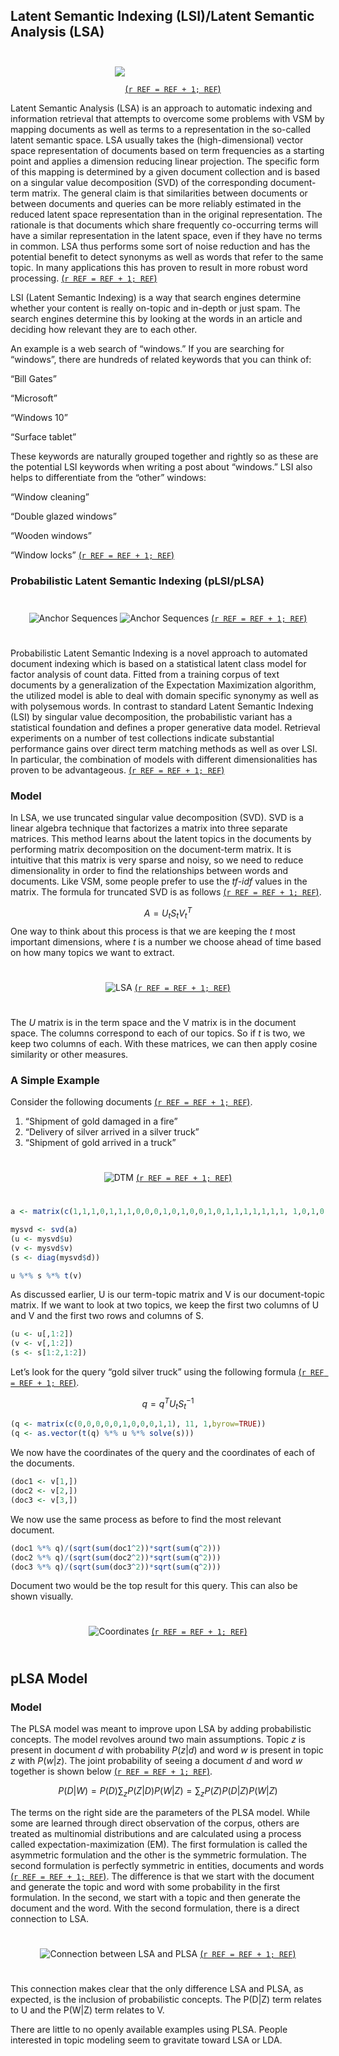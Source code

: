 ## Latent Semantic Indexing (LSI)/Latent Semantic Analysis (LSA)

<center>
<img src="images/LSI.png" vspace="25">[(`r REF = REF + 1; REF`)](https://www.popwebdesign.net/popart_blog/en/2018/07/latent-semantic-indexing/)
</center>

Latent Semantic Analysis (LSA) is an approach to automatic indexing and information retrieval that attempts to overcome some problems with VSM by mapping documents as well as terms to a representation in the so-called latent semantic space. LSA usually takes the (high-dimensional) vector space representation of documents based on term frequencies as a starting point and applies a dimension reducing linear projection. The specific form of this mapping is determined by a given document collection and is based on a singular value decomposition (SVD) of the corresponding document-term matrix. The general claim is that similarities between documents or between documents and queries can be more reliably estimated in the reduced latent space representation than in the original representation. The rationale is that documents which share frequently co-occurring terms will have a similar representation in the latent space, even if they have no terms in common. LSA thus performs some sort of noise reduction and has the potential benefit to detect synonyms as well as words that refer to the same topic. In many applications this has proven to result in more robust word processing. [(`r REF = REF + 1; REF`)](https://ieeexplore.ieee.org/document/8250563)

LSI (Latent Semantic Indexing) is a way that search engines determine whether your content is really on-topic and in-depth or just spam. The search engines determine this by looking at the words in an article and deciding how relevant they are to each other. 

An example is a web search of "windows." If you are searching for "windows", there are hundreds of related keywords that you can think of:

"Bill Gates"

"Microsoft"

"Windows 10"

"Surface tablet"

These keywords are naturally grouped together and rightly so as these are the potential LSI keywords when writing a post about "windows." LSI also helps to differentiate from the "other" windows:

"Window cleaning"

"Double glazed windows"

"Wooden windows"

"Window locks"
[(`r REF = REF + 1; REF`)](https://iamahmedkhalifa.com/blog/latent-semantic-indexing/)
  

### Probabilistic Latent Semantic Indexing (pLSI/pLSA)

<center>
<img src="images/pLSA_1.png" alt="Anchor Sequences" vspace="25">
<img src="images/pLSA_2.png" alt="Anchor Sequences" vspace="25"> [(`r REF = REF + 1; REF`)](https://www.slideshare.net/JIAMINGCHANG/2008-0117-psldocslides)
</center>

Probabilistic Latent Semantic Indexing is a novel approach to automated document indexing which is based on a statistical latent class model for factor analysis of count data. Fitted from a training corpus of text documents by a generalization of the Expectation Maximization algorithm, the utilized model is able to deal with domain specific synonymy as well as with polysemous words. In contrast to standard Latent Semantic Indexing (LSI) by singular value decomposition, the probabilistic variant has a statistical foundation and defines a proper generative data model. Retrieval experiments on a number of test collections indicate substantial performance gains over direct term matching methods as well as over LSI. In particular, the combination of models with different dimensionalities has proven to be advantageous. [(`r REF = REF + 1; REF`)](http://delivery.acm.org/10.1145/320000/312649/p50-hofmann.pdf?ip=129.92.250.40&id=312649&acc=ACTIVE%20SERVICE&key=92909D146075CF59%2E296EECC507F02D9A%2E4D4702B0C3E38B35%2E4D4702B0C3E38B35&__acm__=1541182801_f7fbacceee3dcf5afd0b6ba73999fe0b)

### Model

In LSA, we use truncated singular value decomposition (SVD). SVD is a linear algebra technique that factorizes a matrix into three separate matrices. This method learns about the latent topics in the documents by performing matrix decomposition on the document-term matrix. It is intuitive that this matrix is very sparse and noisy, so we need to reduce dimensionality in order to find the relationships between words and documents. Like VSM, some people prefer to use the *tf-idf* values in the matrix. The formula for truncated SVD is as follows [(`r REF = REF + 1; REF`)](https://medium.com/nanonets/topic-modeling-with-lsa-psla-lda-and-lda2vec-555ff65b0b05).

$$
A = U_tS_tV_t^T
$$
One way to think about this process is that we are keeping the *t* most important dimensions, where *t* is a number we choose ahead of time based on how many topics we want to extract.

<center>
<img src="images/LSA.jpg" alt="LSA" vspace="25"> [(`r REF = REF + 1; REF`)](https://medium.com/nanonets/topic-modeling-with-lsa-psla-lda-and-lda2vec-555ff65b0b05)
</center>

The $U$ matrix is in the term space and the V matrix is in the document space. The columns correspond to each of our topics. So if *t* is two, we keep two columns of each. With these matrices, we can then apply cosine similarity or other measures.

### A Simple Example

Consider the following documents [(`r REF = REF + 1; REF`)](http://manuel.midoriparadise.com/public_html/svd-lsi-tutorial.pdf).

1. "Shipment of gold damaged in a fire"
2. "Delivery of silver arrived in a silver truck"
3. "Shipment of gold arrived in a truck"

<center>
<img src="images/dtm.jpg" alt="DTM" vspace="25"> [(`r REF = REF + 1; REF`)](http://manuel.midoriparadise.com/public_html/svd-lsi-tutorial.pdf)
</center>

```r
a <- matrix(c(1,1,1,0,1,1,1,0,0,0,1,0,1,0,0,1,0,1,1,1,1,1,1,1, 1,0,1,0,2,0,0,1,1), 11, 3,byrow=TRUE)
```

```r
mysvd <- svd(a)
(u <- mysvd$u)
(v <- mysvd$v)
(s <- diag(mysvd$d))

u %*% s %*% t(v)
```

As discussed earlier, U is our term-topic matrix and V is our document-topic matrix. If we want to look at two topics, we keep the first two columns of U and V and the first two rows and columns of S.

```r
(u <- u[,1:2])
(v <- v[,1:2])
(s <- s[1:2,1:2])
```

Let's look for the query "gold silver truck" using the following formula [(`r REF = REF + 1; REF`)](http://manuel.midoriparadise.com/public_html/svd-lsi-tutorial.pdf).

$$
q = q^TU_tS_t^{-1}
$$

```r
(q <- matrix(c(0,0,0,0,0,1,0,0,0,1,1), 11, 1,byrow=TRUE))
(q <- as.vector(t(q) %*% u %*% solve(s)))
```

We now have the coordinates of the query and the coordinates of each of the documents.

```r
(doc1 <- v[1,])
(doc2 <- v[2,])
(doc3 <- v[3,])
```

We now use the same process as before to find the most relevant document.

```r
(doc1 %*% q)/(sqrt(sum(doc1^2))*sqrt(sum(q^2)))
(doc2 %*% q)/(sqrt(sum(doc2^2))*sqrt(sum(q^2)))
(doc3 %*% q)/(sqrt(sum(doc3^2))*sqrt(sum(q^2)))
```

Document two would be the top result for this query. This can also be shown visually.

<center>
<img src="images/Coordinates.jpg" alt="Coordinates" vspace="25"> [(`r REF = REF + 1; REF`)](http://manuel.midoriparadise.com/public_html/svd-lsi-tutorial.pdf)
</center>

## pLSA Model

### Model

The PLSA model was meant to improve upon LSA by adding probabilistic concepts. The model revolves around two main assumptions. Topic *z* is present in document *d* with probability $P(z|d)$ and word *w* is present in topic *z* with $P(w|z)$. The joint probability of seeing a document *d* and word *w* together is shown below [(`r REF = REF + 1; REF`)](https://medium.com/nanonets/topic-modeling-with-lsa-psla-lda-and-lda2vec-555ff65b0b05).

$$
P(D|W) = P(D)\sum_z{P(Z|D)P(W|Z)} = \sum_z{P(Z)P(D|Z)P(W|Z)}
$$

The terms on the right side are the parameters of the PLSA model. While some are learned through direct observation of the corpus, others are treated as multinomial distributions and are calculated using a process called expectation-maximization (EM). The first formulation is called the asymmetric formulation and the other is the symmetric formulation. The second formulation is perfectly symmetric in entities, documents and words [(`r REF = REF + 1; REF`)](https://en.wikipedia.org/wiki/Probabilistic_latent_semantic_analysis). The difference is that we start with the document and generate the topic and word with some probability in the first formulation. In the second, we start with a topic and then generate the document and the word. With the second formulation, there is a direct connection to LSA.

<center>
<img src="images/PLSA_LSA.jpg" alt="Connection between LSA and PLSA" vspace="25"> [(`r REF = REF + 1; REF`)](https://medium.com/nanonets/topic-modeling-with-lsa-psla-lda-and-lda2vec-555ff65b0b05)
</center>

This connection makes clear that the only difference LSA and PLSA, as expected, is the inclusion of probabilistic concepts. The P(D|Z) term relates to U and the P(W|Z) term relates to V.

There are little to no openly available examples using PLSA. People interested in topic modeling seem to gravitate toward LSA or LDA.